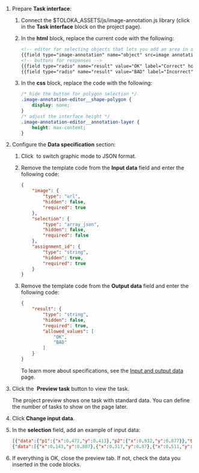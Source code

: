 1. Prepare **Task interface**:

    1. Connect the $TOLOKA_ASSETS/js/image-annotation.js library (click <img src="https://tlk-infra-front.azureedge.net/portal-static/uploaded/images/1675425167322/1675425167322_original_svg.svg" alt="" /> in the **Task interface** block on the project page).

    1. In the **html** block, replace the current code with the following:

        ```html
        <!-- editor for selecting objects that lets you add an area in advance -->
        {{field type="image-annotation" name="object" src=image annotations=selection}}
        <!-- buttons for responses -->
        {{field type="radio" name="result" value="OK" label="Correct" hotkey="1"}}
        {{field type="radio" name="result" value="BAD" label="Incorrect" hotkey="2"}}
        ```

    1. In the **css** block, replace the code with the following:

        ```css
        /* hide the button for polygon selection */
        .image-annotation-editor__shape-polygon {
            display: none;
        }
        /* adjust the interface height */
        .image-annotation-editor__annotation-layer {
            height: max-content;
        }
        ```

1. Configure the **Data specification** section:

    1. Click <img src="https://tlk-infra-front.azureedge.net/portal-static/uploaded/images/1675425185879/1675425185879_original_svg.svg" alt="" /> to switch graphic mode to JSON format.

    1. Remove the template code from the **Input data** field and enter the following code:

        ```json
        {
            "image": {
                "type": "url",
                "hidden": false,
                "required": true
            },
            "selection": {
                "type": "array_json",
                "hidden": false,
                "required": false
            },
            "assignment_id": {
                "type": "string",
                "hidden": true,
                "required": true
            }
        }
        ```

    1. Remove the template code from the **Output data** field and enter the following code:

        ```json
        {
            "result": {
                "type": "string",
                "hidden": false,
                "required": true,
                "allowed_values": [
                    "OK",
                    "BAD"
                ]
            }
        }
        ```

        To learn more about specifications, see the [Input and output data](https://toloka.ai/en/docs/guide/concepts/incoming) page.

1. Click the <img src="https://tlk-infra-front.azureedge.net/portal-static/uploaded/images/1675425176321/1675425176321_original_svg.svg" alt="" /> **Preview task** button to view the task.

    <Note mode="note" title="Note">

    The project preview shows one task with standard data. You can define the number of tasks to show on the page later.

    </Note>

1. Click **Change input data**.

1. In the **selection** field, add an example of input data:

    ```json
    [{"data":{"p1":{"x":0.472,"y":0.413},"p2":{"x":0.932,"y":0.877}},"type":"rectangle"},
    {"data":[{"x":0.143,"y":0.807},{"x":0.317,"y":0.87},{"x":0.511,"y":0.145},{"x":0.328,"y":0.096},{"x":0.096,"y":0.554}],"type":"polygon"}]
    ```

1. If everything is OK, close the preview tab. If not, check the data you inserted in the code blocks.
